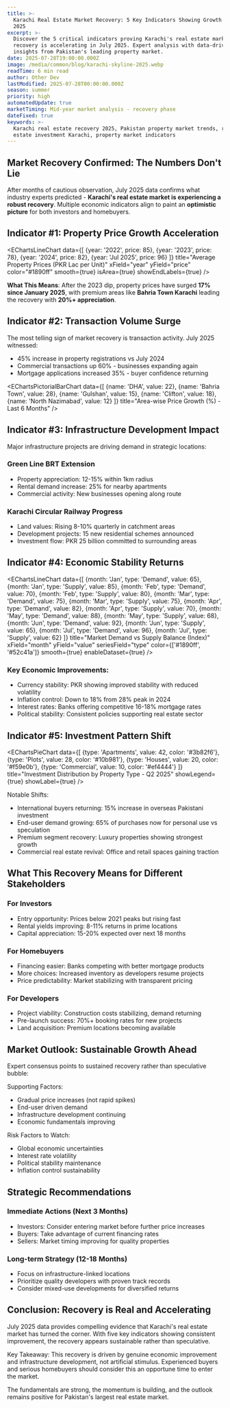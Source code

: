 ```yaml
---
title: >-
  Karachi Real Estate Market Recovery: 5 Key Indicators Showing Growth in July
  2025
excerpt: >-
  Discover the 5 critical indicators proving Karachi's real estate market
  recovery is accelerating in July 2025. Expert analysis with data-driven
  insights from Pakistan's leading property market.
date: 2025-07-28T19:00:00.000Z
image: /media/common/blog/karachi-skyline-2025.webp
readTime: 6 min read
author: Other Dev
lastModified: 2025-07-28T00:00:00.000Z
season: summer
priority: high
automatedUpdate: true
marketTiming: Mid-year market analysis - recovery phase
dateFixed: true
keywords: >-
  Karachi real estate recovery 2025, Pakistan property market trends, real
  estate investment Karachi, property market indicators
---
```


## Market Recovery Confirmed: The Numbers Don't Lie

After months of cautious observation, July 2025 data confirms what industry experts predicted - **Karachi's real estate market is experiencing a robust recovery**. Multiple economic indicators align to paint an **optimistic picture** for both investors and homebuyers.

## Indicator #1: Property Price Growth Acceleration

<EChartsLineChart 
  data={[
    {year: '2022', price: 85},
    {year: '2023', price: 78},
    {year: '2024', price: 82},
    {year: 'Jul 2025', price: 96}
  ]}
  title="Average Property Prices (PKR Lac per Unit)"
  xField="year"
  yField="price"
  color="#1890ff"
  smooth={true}
  isArea={true}
  showEndLabels={true}
/>

**What This Means**: After the 2023 dip, property prices have surged **17% since January 2025**, with premium areas like **Bahria Town Karachi** leading the recovery with **20%+ appreciation**.

## Indicator #2: Transaction Volume Surge

The most telling sign of market recovery is transaction activity. July 2025 witnessed:

* 45% increase in property registrations vs July 2024
* Commercial transactions up 60% - businesses expanding again
* Mortgage applications increased 35% - buyer confidence returning

<EChartsPictorialBarChart 
  data={[
    {name: 'DHA', value: 22},
    {name: 'Bahria Town', value: 28},
    {name: 'Gulshan', value: 15},
    {name: 'Clifton', value: 18},
    {name: 'North Nazimabad', value: 12}
  ]}
  title="Area-wise Price Growth (%) - Last 6 Months"
/>

## Indicator #3: Infrastructure Development Impact

Major infrastructure projects are driving demand in strategic locations:

### Green Line BRT Extension
* Property appreciation: 12-15% within 1km radius
* Rental demand increase: 25% for nearby apartments
* Commercial activity: New businesses opening along route

### Karachi Circular Railway Progress
* Land values: Rising 8-10% quarterly in catchment areas
* Development projects: 15 new residential schemes announced
* Investment flow: PKR 25 billion committed to surrounding areas

## Indicator #4: Economic Stability Returns

<EChartsLineChart 
  data={[
    {month: 'Jan', type: 'Demand', value: 65},
    {month: 'Jan', type: 'Supply', value: 85},
    {month: 'Feb', type: 'Demand', value: 70},
    {month: 'Feb', type: 'Supply', value: 80},
    {month: 'Mar', type: 'Demand', value: 75},
    {month: 'Mar', type: 'Supply', value: 75},
    {month: 'Apr', type: 'Demand', value: 82},
    {month: 'Apr', type: 'Supply', value: 70},
    {month: 'May', type: 'Demand', value: 88},
    {month: 'May', type: 'Supply', value: 68},
    {month: 'Jun', type: 'Demand', value: 92},
    {month: 'Jun', type: 'Supply', value: 65},
    {month: 'Jul', type: 'Demand', value: 96},
    {month: 'Jul', type: 'Supply', value: 62}
  ]}
  title="Market Demand vs Supply Balance (Index)"
  xField="month"
  yField="value"
  seriesField="type"
  color={['#1890ff', '#52c41a']}
  smooth={true}
  enableDataset={true}
/>

### Key Economic Improvements:
* Currency stability: PKR showing improved stability with reduced volatility
* Inflation control: Down to 18% from 28% peak in 2024
* Interest rates: Banks offering competitive 16-18% mortgage rates
* Political stability: Consistent policies supporting real estate sector

## Indicator #5: Investment Pattern Shift

<EChartsPieChart 
  data={[
    {type: 'Apartments', value: 42, color: '#3b82f6'},
    {type: 'Plots', value: 28, color: '#10b981'},
    {type: 'Houses', value: 20, color: '#f59e0b'},
    {type: 'Commercial', value: 10, color: '#ef4444'}
  ]}
  title="Investment Distribution by Property Type - Q2 2025"
  showLegend={true}
  showLabel={true}
/>

Notable Shifts:
* International buyers returning: 15% increase in overseas Pakistani investment
* End-user demand growing: 65% of purchases now for personal use vs speculation
* Premium segment recovery: Luxury properties showing strongest growth
* Commercial real estate revival: Office and retail spaces gaining traction

## What This Recovery Means for Different Stakeholders

### For Investors
* Entry opportunity: Prices below 2021 peaks but rising fast
* Rental yields improving: 8-11% returns in prime locations
* Capital appreciation: 15-20% expected over next 18 months

### For Homebuyers
* Financing easier: Banks competing with better mortgage products
* More choices: Increased inventory as developers resume projects
* Price predictability: Market stabilizing with transparent pricing

### For Developers
* Project viability: Construction costs stabilizing, demand returning
* Pre-launch success: 70%+ booking rates for new projects
* Land acquisition: Premium locations becoming available

## Market Outlook: Sustainable Growth Ahead

Expert consensus points to sustained recovery rather than speculative bubble:

Supporting Factors:
* Gradual price increases (not rapid spikes)
* End-user driven demand
* Infrastructure development continuing
* Economic fundamentals improving

Risk Factors to Watch:
* Global economic uncertainties
* Interest rate volatility
* Political stability maintenance
* Inflation control sustainability

## Strategic Recommendations

### Immediate Actions (Next 3 Months)
* Investors: Consider entering market before further price increases
* Buyers: Take advantage of current financing rates
* Sellers: Market timing improving for quality properties

### Long-term Strategy (12-18 Months)
* Focus on infrastructure-linked locations
* Prioritize quality developers with proven track records
* Consider mixed-use developments for diversified returns


## Conclusion: Recovery is Real and Accelerating

July 2025 data provides compelling evidence that Karachi's real estate market has turned the corner. With five key indicators showing consistent improvement, the recovery appears sustainable rather than speculative.

Key Takeaway: This recovery is driven by genuine economic improvement and infrastructure development, not artificial stimulus. Experienced buyers and serious homebuyers should consider this an opportune time to enter the market.

The fundamentals are strong, the momentum is building, and the outlook remains positive for Pakistan's largest real estate market.